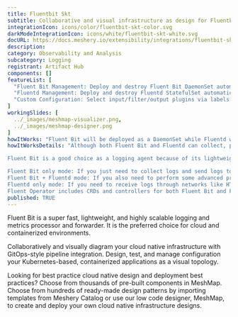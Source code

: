 ```yaml
---
title: Fluentbit Skt
subtitle: Collaborative and visual infrastructure as design for Fluentbit Skt
integrationIcon: icons/color/fluentbit-skt-color.svg
darkModeIntegrationIcon: icons/white/fluentbit-skt-white.svg
docURL: https://docs.meshery.io/extensibility/integrations/fluentbit-skt
description: 
category: Observability and Analysis
subcategory: Logging
registrant: Artifact Hub
components: []
featureList: [
  "Fluent Bit Management: Deploy and destroy Fluent Bit DaemonSet automatically.",
  "Fluentd Management: Deploy and destroy Fluentd StatefulSet automatically.",
  "Custom Configuration: Select input/filter/output plugins via labels."
]
workingSlides: [
  ../_images/meshmap-visualizer.png,
  ../_images/meshmap-designer.png
]
howItWorks: "Fluent Bit will be deployed as a DaemonSet while Fluentd will be deployed as a StatefulSet. "
howItWorksDetails: "Although both Fluent Bit and Fluentd can collect, process(parse and filter) and then forward log to the final destinations, still they have strengths in different aspects.

Fluent Bit is a good choice as a logging agent because of its lightweight and efficiency, while Fluentd is more powerful to perform advanced processing on logs because of its rich plugins.

Fluent Bit only mode: If you just need to collect logs and send logs to the final destinations, all you need is Fluent Bit.
Fluent Bit + Fluentd mode: If you also need to perform some advanced processing on the logs collected or send to more sinks, then you also need Fluentd.
Fluentd only mode: If you need to receive logs through networks like HTTP or Syslog and then process and send the log to the final sinks, you only need Fluentd.
Fluent Operator includes CRDs and controllers for both Fluent Bit and Fluentd which allows you to config your log processing pipelines in the 3 modes mentioned above as you wish."
published: TRUE
---
```


<p>
  Fluent Bit is a super fast, lightweight, and highly scalable logging and metrics processor and
  forwarder. It is the preferred choice for cloud and containerized environments.
</p>
<p>
  Collaboratively and visually diagram your cloud native infrastructure with GitOps-style pipeline
  integration. Design, test, and manage configuration your Kubernetes-based, containerized
  applications as a visual topology.
</p>
<p>
  Looking for best practice cloud native design and deployment best practices? Choose from thousands
  of pre-built components in MeshMap. Choose from hundreds of ready-made design patterns by
  importing templates from Meshery Catalog or use our low code designer, MeshMap, to create and
  deploy your own cloud native infrastructure designs.
</p>
